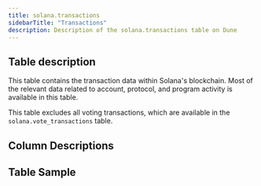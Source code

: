 ```yaml
---
title: solana.transactions
sidebarTitle: "Transactions"
description: Description of the solana.transactions table on Dune
---
```


## Table description

This table contains the transaction data within Solana's blockchain. Most of the relevant data related to account, protocol, and program activity is available in this table. 

This table excludes all voting transactions, which are available in the `solana.vote_transactions` table.

## Column Descriptions


<ColumnDescriptions tableSchema="solana" tableName="transactions" />

## Table Sample


<TableSample tableSchema="solana" tableName="transactions" />



